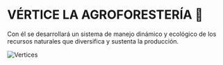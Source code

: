 

<SEO title="La Agroforestería"/>





# VÉRTICE LA AGROFORESTERÍA 🌳

Con él se desarrollará un sistema de manejo dinámico y ecológico de los recursos naturales que diversifica y sustenta la producción. 
 

![Vertices](/assets/Vértice_Agroforestería[1].png)



